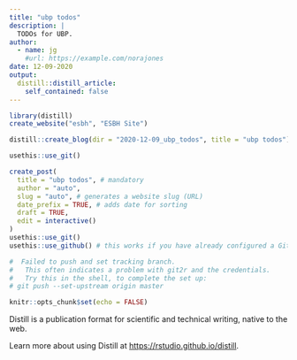 ```yaml
---
title: "ubp todos"
description: |
  TODOs for UBP.
author:
  - name: jg
    #url: https://example.com/norajones
date: 12-09-2020
output:
  distill::distill_article:
    self_contained: false
---
```

```r
library(distill)
create_website("esbh", "ESBH Site")

distill::create_blog(dir = "2020-12-09_ubp_todos", title = "ubp todos")

usethis::use_git() 

create_post(
  title = "ubp todos", # mandatory
  author = "auto",
  slug = "auto", # generates a website slug (URL)
  date_prefix = TRUE, # adds date for sorting
  draft = TRUE, 
  edit = interactive()
)
usethis::use_git() 
usethis::use_github() # this works if you have already configured a GitHub Personal Access Token

#  Failed to push and set tracking branch.
#   This often indicates a problem with git2r and the credentials.
#   Try this in the shell, to complete the set up:
# git push --set-upstream origin master
```



```r
knitr::opts_chunk$set(echo = FALSE)
```

Distill is a publication format for scientific and technical writing, native to the web.

Learn more about using Distill at <https://rstudio.github.io/distill>.


